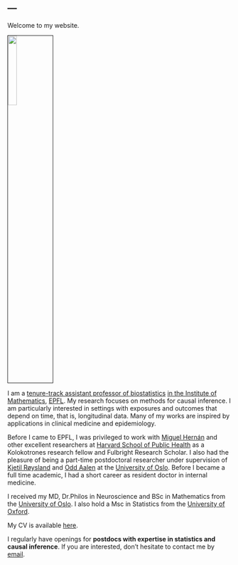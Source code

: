 ---
---
<meta name="google-site-verification" content="2mvUxfkobP5t2N6E9uEXcrff30k5lBEEbT2svuUXoPE" />

<link rel="stylesheet" href="styles.css" type="text/css">

Welcome to my website.

<img src="EPFL_2022_Mats_Julius_Stensrud_Portrait.jpg" style="width:20%; border:0.1px solid; margin-right: 50 px; ; margin-left: 50 px" align="center">


I am a [tenure-track assistant professor of biostatistics](https://people.epfl.ch/mats.stensrud/?lang=en) [in the Institute of Mathematics](https://www.epfl.ch/schools/sb/research/math/), [EPFL](https://www.epfl.ch/schools/sb/research/math/research/statistics/). My research focuses on methods for causal inference. I am particularly interested in settings with exposures and outcomes that depend on time, that is, longitudinal data. Many of my works are inspired by applications in clinical medicine and epidemiology. 

Before I came to EPFL, I was privileged to work with [Miguel Hernán](https://www.hsph.harvard.edu/miguel-hernan/) and other excellent researchers at [Harvard School of Public Health](https://www.hsph.harvard.edu/) as a Kolokotrones research fellow and Fulbright Research Scholar. I also had the pleasure of being a part-time postdoctoral researcher under supervision of [Kjetil Røysland](https://www.med.uio.no/imb/english/people/aca/roysland/) and [Odd Aalen](https://www.med.uio.no/imb/english/people/aca/oaalen/) at the [University of Oslo](/https://www.uio.no/english/). Before I became a full time academic, I had a short career as resident doctor in internal medicine. 

I received my MD, Dr.Philos in Neuroscience and BSc in Mathematics from the [University of Oslo](/https://www.uio.no/english/). I also hold a Msc in Statistics from the [University of Oxford](http://www.ox.ac.uk/).

My CV is available [here](CV_Stensrud.pdf).

I regularly have openings for **postdocs with expertise in statistics and causal inference**. If you are interested, don't hesitate to contact me by [email](contact.html).

